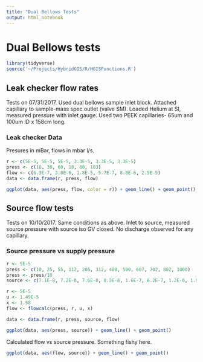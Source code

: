 ```yaml
---
title: "Dual Bellows Tests"
output: html_notebook
---
```


# Dual Bellows tests
```r
library(tidyverse)
source('~/Projects/HybridGIS/R/HGISFunctions.R')
```

## Leak checker flow rates

Tests on 07/31/2017. Used dual bellows sample inlet block. Attached capillary to sample-mass spec outlet (valve SM). Loaded Helium at SI, measured pressure with inlet gauge. Used two PEEK capillaries- 65um and 100um ID x 158cm long.

### Leak checker Data

Presures in mBar, flows in mbar l/s.
```r
r <- c(5E-5, 5E-5, 5E-5, 3.3E-5, 3.3E-5, 3.3E-5)
press <- c(18, 30, 60, 18, 60, 103)
flow <- c(6.3E-7, 3.8E-6, 1.8E-5, 5.7E-7, 8.8E-6, 2.5E-5)
data <- data.frame(r, press, flow) 

ggplot(data, aes(press, flow, color = r)) + geom_line() + geom_point()
```


## Source flow tests

Tests on 10/10/2017. Same conditions as above. Inlet to source, measured source pressure with source iso GV closed. No discharge observed for any capillary.

### Source pressure vs supply pressure
```r
r <- 5E-5
press <- c(10, 25, 55, 112, 205, 312, 408, 500, 607, 702, 802, 1000)
press <- press/10
source <- c(7.1E-8, 7.2E-8, 7.6E-8, 8.5E-8, 1.6E-7, 6.2E-7, 1.2E-6, 1.9E-6, 2.8E-6, 3.8E-6, 4.8E-6, 7.3E-6)

r <- 5E-5
u <- 1.49E-5
x <- 1.58
flow <- flowcalc(press, r, u, x)

data <- data.frame(r, press, source, flow) 
```

```r
ggplot(data, aes(press, source)) + geom_line() + geom_point()
```

Calculated flow vs source pressure. Something fishy here.

```r
ggplot(data, aes(flow, source)) + geom_line() + geom_point()
```

